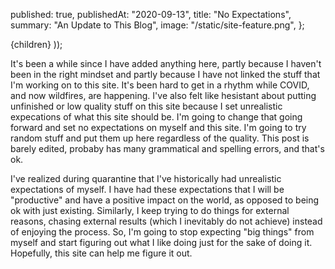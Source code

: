 
  published: true,
  publishedAt: "2020-09-13",
  title: "No Expectations",
  summary: "An Update to This Blog",
  image: "/static/site-feature.png",
};

  <BlogPost path={router.pathname} meta={meta}>
    {children}
  </BlogPost>
));

It's been a while since I have added anything here, partly because I haven't been in the right mindset and partly because I have not linked the stuff that I'm working on to this site.
It's been hard to get in a rhythm while COVID, and now wildfires, are happening. I've also felt like hesistant about putting unfinished or low quality stuff on this site because I set unrealistic expecations of what this site should be.
I'm going to change that going forward and set no expectations on myself and this site. I'm going to try random stuff and put them up here regardless of the quality. This post is barely edited, probaby has many grammatical and spelling errors, and that's ok.

I've realized during quarantine that I've historically had unrealistic expectations of myself. I have had these expectations that I will be "productive" and have a positive impact on the world, as opposed to being ok with just existing.
Similarly, I keep trying to do things for external reasons, chasing external results (which I inevitably do not achieve) instead of enjoying the process.
So, I'm going to stop expecting "big things" from myself and start figuring out what I like doing just for the sake of doing it.
Hopefully, this site can help me figure it out.
